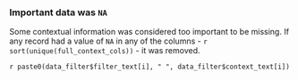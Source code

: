 ### Important data was `NA`

Some contextual information was considered too important to be missing. If any record had a value of `NA` in any of the columns - `r sort(unique(full_context_cols))` - it was removed.

`r paste0(data_filter$filter_text[i], " ", data_filter$context_text[i])`

<br>
